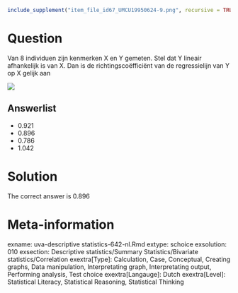 ```r
include_supplement("item_file_id67_UMCU19950624-9.png", recursive = TRUE)
```
Question
========

Van 8 individuen zijn kenmerken X en Y gemeten. Stel dat Y lineair afhankelijk is van X. Dan is de richtingscoëfficiënt van de regressielijn van Y op X gelijk aan


![](item_file_id67_UMCU19950624-9.png)

Answerlist
----------
* 0.921
* 0.896
* 0.786
* 1.042

Solution
========

The correct answer is  0.896

Meta-information
================
exname: uva-descriptive statistics-642-nl.Rmd
extype: schoice
exsolution: 010
exsection: Descriptive statistics/Summary Statistics/Bivariate statistics/Correlation
exextra[Type]: Calculation, Case, Conceptual, Creating graphs, Data manipulation, Interpretating graph, Interpretating output, Performing analysis, Test choice
exextra[Langauge]: Dutch
exextra[Level]: Statistical Literacy, Statistical Reasoning, Statistical Thinking
